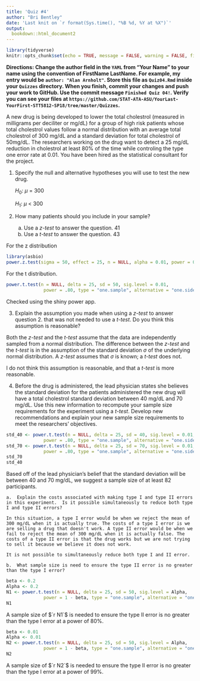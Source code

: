 ```yaml
---
title: 'Quiz #4'
author: "Bri Bentley"
date: 'Last knit on `r format(Sys.time(), "%B %d, %Y at %X")`'
output: 
  bookdown::html_document2
---
```


```r
library(tidyverse)
knitr::opts_chunk$set(echo = TRUE, message = FALSE, warning = FALSE, fig.align = "center", comment = NA, fig.height = 3.5)
```

**Directions: Change the author field in the `YAML` from "Your Name" to your name using the convention of FirstName LastName. For example, my entry would be `author: "Alan Arnholt"`.   Store this file as `Quiz04.Rmd` inside your `Quizzes` directory.  When you finish, commit your changes and push your work to GitHub.  Use the commit message `Finished Quiz 04!`.  Verify you can see your files at `https://github.com/STAT-ATA-ASU/YourLast-YourFirst-STT5812-SP18/tree/master/Quizzes`.**


A new drug is being developed to lower the total cholestrol (measured in milligrams per deciliter or mg/dL) for a group of high risk patients whose total cholestrol values follow a normal distribution with an average total cholestrol of 300 mg/dL and a standard deviation for total cholestrol of 50mg/dL. The researchers working on the drug want to detect a 25 mg/dL reduction in cholestrol at least 80% of the time while controling the type one error rate at 0.01.  You have been hired as the statistical consultant for the project.

1.  Specify the null and alternative hypotheses you will use to test the new drug.

    $H_0:$ $\mu$ = 300

    $H_1:$ $\mu$ < 300

2.  How many patients should you include in your sample? 
    a.  Use a *z-test* to answer the question. 41
    b.  Use a *t-test* to answer the question. 43
    
For the z distribution

```r
library(asbio)
power.z.test(sigma = 50, effect = 25, n = NULL, alpha = 0.01, power = 0.80, test = "one.tail")
```

For the t distribution.   
```r
power.t.test(n = NULL, delta = 25, sd = 50, sig.level = 0.01,
              power = .80, type = "one.sample", alternative = "one.sided")
```

Checked using the shiny power app.

3.  Explain the assumption you made when using a *z-test* to answer question 2. that was not needed to use a *t-test*.  Do you think this assumption is reasonable? 

Both the *z-test* and the *t-test* assume that the data are independently sampled from a normal distribution. The difference between the *z-test* and the *t-test* is in the assumption of the standard deviation $\sigma$ of the underlying normal distribution. A *z-test* assumes that $\sigma$ is known; a *t-test* does not.

I do not think this assumption is reasonable, and that a *t-test* is more reasonable.

4.  Before the drug is administered, the lead physician states she believes the standard deviation for the patients administered the new drug will have a total cholestrol standard deviation between 40 mg/dL and 70 mg/dL.  Use this new information to recompute your sample size requirements for the experiment using a *t-test*.  Develop new recommendations and explain your new sample size requirements to meet the researchers' objectives.

```r
std_40 <- power.t.test(n = NULL, delta = 25, sd = 40, sig.level = 0.01,
              power = .80, type = "one.sample", alternative = "one.sided")$n
std_70 <- power.t.test(n = NULL, delta = 25, sd = 70, sig.level = 0.01,
              power = .80, type = "one.sample", alternative = "one.sided")$n
std_70
std_40
```

Based off of the lead physician's belief that the standard deviation will be between 40 and 70 mg/dL, we suggest a sample size of at least 82 participants.

    a.  Explain the costs associated with making type I and type II errors in this experiment.  Is it possible simultaneously to reduce both type I and type II errors?
    
    In this situation, a type I error would be when we reject the mean of 300 mg/dL when it is actually true. The costs of a type I error is we are selling a drug that doesn't work. A type II error would be when we fail to reject the mean of 300 mg/dL when it is actually false. The costs of a type II error is that the drug works but we are not trying to sell it because we believe it does not work.
    
    It is not possible to simultaneously reduce both type I and II error.
    
    b.  What sample size is need to ensure the type II error is no greater than the type I error?

```r
beta <- 0.2
Alpha <- 0.2
N1 <- power.t.test(n = NULL, delta = 25, sd = 50, sig.level = Alpha,
              power = 1 - beta, type = "one.sample", alternative = "one.sided")$n
N1
```

A sample size of $`r N1`$ is needed to ensure the type II error is no greater than the type I error at a power of 80%.

```r
beta <- 0.01
Alpha <- 0.01
N2 <- power.t.test(n = NULL, delta = 25, sd = 50, sig.level = Alpha,
              power = 1 - beta, type = "one.sample", alternative = "one.sided")$n
N2
```

A sample size of $`r N2`$ is needed to ensure the type II error is no greater than the type I error at a power of 99%.
